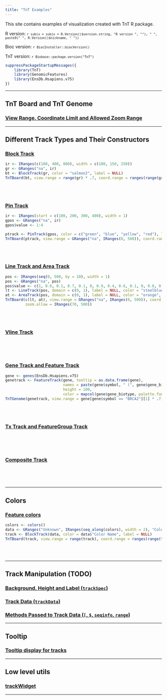 ```yaml
---
title: "TnT Examples"
---
```


This site contains examples of visualization created with TnT R package.

R version: <code>`r sub(x = sub(x = R.Version()$version.string, "R version ", ""), " ", paste0(" ", R.Version()$nickname, " "))`</code>

Bioc version: <code>`r BiocInstaller::biocVersion()`</code>

TnT version: <code>`r Biobase::package.version("TnT")`</code>


```r
suppressPackageStartupMessages({
    library(TnT)
    library(GenomicFeatures)
    library(EnsDb.Hsapiens.v75)
})
```

------

## TnT Board and TnT Genome

### [View Range, Coordinate Limit and Allowed Zoom Range]()


------

## Different Track Types and Their Constructors

### [Block Track](tracktype-BlockTrack.html)

```r
ir <- IRanges(c(100, 400, 800), width = c(100, 150, 250))
gr <- GRanges("na", ir)
bt <- BlockTrack(gr, color = "salmon2", label = NULL)
TnTBoard(bt, view.range = range(gr) * .7, coord.range = ranges(range(gr)) * .5)
```

<br> </br>

### [Pin Track](tracktype-PinTrack.html)

```r
ir <- IRanges(start = c(100, 200, 300, 400), width = 1)
gpos <- GRanges("na", ir)
gpos$value <- 1:4

ptrack <- PinTrack(gpos, color = c("green", "blue", "yellow", "red"), label = NULL)
TnTBoard(ptrack, view.range = GRanges("na", IRanges(0, 500)), coord.range = IRanges(0, 500))
```

<br> </br>

### [Line Track and Area Track](tracktype-LineTrack-AreaTrack.html)

```r
pos <- IRanges(seq(0, 500, by = 10), width = 1)
pos <- GRanges("na", pos)
pos$value <- c(1, 0.6, 0.1, 0.7, 0.1, 0, 0.9, 0.4, 0.6, 0.1, 0, 0.8, 0.4,  0.5, 0.3, 0.2, 0.3, 0.8, 0.1, 0.8, 0.1, 0, 1, 0.3, 0, 0.9, 1,  0.6, 0.6, 0.1, 0.9, 0.3, 0.7, 0.2, 0.2, 0.6, 0.1, 0, 1, 0.6,  0.1, 0.5, 0.2, 0.4, 0, 1, 0, 0.4, 0.6, 0.5, 0)
lt <- LineTrack(pos, domain = c(0, 1), label = NULL, color = "steelblue", height = 40)
at <- AreaTrack(pos, domain = c(0, 1), label = NULL, color = "orange", height = 40)
TnTBoard(c(lt, at), view.range = GRanges("na", IRanges(0, 500)), coord.range = IRanges(0, 500),
         zoom.allow = IRanges(70, 500))
```

<br> </br>

### [Vline Track](tracktype-VlineTrack.html)

```r
```

<br> </br>

### [Gene Track and Feature Track](tracktype-GeneTrack.html)

```r
gene <- genes(EnsDb.Hsapiens.v75)
genetrack <- FeatureTrack(gene, tooltip = as.data.frame(gene),
                          names = paste(gene$symbol, " (", gene$gene_biotype, ")", sep = ""),
                          height = 100,
                          color = mapcol(gene$gene_biotype, palette.fun = grDevices::rainbow))
TnTGenome(genetrack, view.range = gene[gene$symbol == "BRCA2"][1] * .7)
```

<br> </br>

### [Tx Track and FeatureGroup Track](tracktype-TxTrack.html)

```r
```

<br> </br>


### [Composite Track](track-CompositeTrack.html)

```r
```

<br> </br>

------

## Colors

### [Feature colors](track-colors.html)


```r
colors <- colors()
data <- GRanges("Unknown", IRanges(seq_along(colors), width = 2), "Color Name" = colors)
track <- BlockTrack(data, color = data$"Color Name", label = NULL)
TnTBoard(track, view.range = range(track), coord.range = ranges(range(track)))
```

<br> </br>


------

## Track Manipulation (TODO)

### [Background, Height and Label (`trackSpec`)]()

### [Track Data (`trackData`)]()

### [Methods Passed to Track Data (`[`, `$`, `seqinfo`, `range`)]()

------

## Tooltip

### [Tooltip display for tracks](track-tooltip-display.html)


------

## Low level utils

### [trackWidget](trackWidget.html)

------

